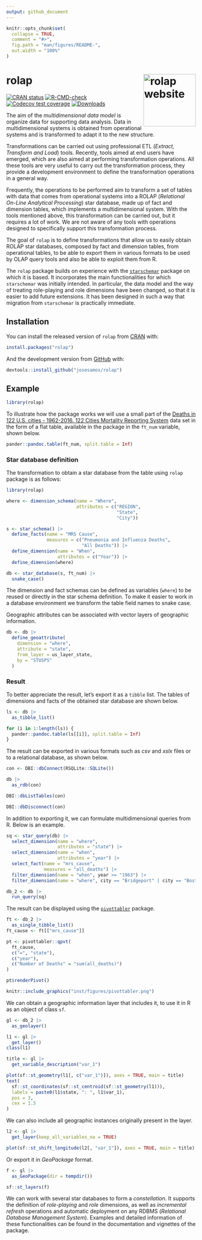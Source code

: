 ```yaml
---
output: github_document
---
```


<!-- README.md is generated from README.Rmd. Please edit that file -->

```r
knitr::opts_chunk$set(
  collapse = TRUE,
  comment = "#>",
  fig.path = "man/figures/README-",
  out.width = "100%"
)
```

# rolap <a href="https://josesamos.github.io/rolap/"><img src="man/figures/logo.png" align="right" height="139" alt="rolap website" /></a>

<!-- badges: start -->
[![CRAN status](https://www.r-pkg.org/badges/version/rolap)](https://CRAN.R-project.org/package=rolap)
[![R-CMD-check](https://github.com/josesamos/rolap/actions/workflows/R-CMD-check.yaml/badge.svg)](https://github.com/josesamos/rolap/actions/workflows/R-CMD-check.yaml)
[![Codecov test coverage](https://codecov.io/gh/josesamos/rolap/branch/master/graph/badge.svg)](https://app.codecov.io/gh/josesamos/rolap?branch=master)
[![Downloads](http://cranlogs.r-pkg.org/badges/rolap?color=brightgreen)](https://www.r-pkg.org:443/pkg/rolap)
<!-- badges: end -->



The aim of the *multidimensional data model* is organize data for supporting data analysis. Data in multidimensional systems is obtained from operational systems and is transformed to adapt it to the new structure.

Transformations can be carried out using professional ETL (*Extract, Transform and Load*) tools. Recently, tools aimed at end users have emerged, which are also aimed at performing transformation operations. All these tools are very useful to carry out the transformation process, they provide a development environment to define the transformation operations in a general way.

Frequently, the operations to be performed aim to transform a set of tables with data that comes from operational systems into a ROLAP (*Relational On-Line Analytical Processing*) star database, made up of fact and dimension tables, which implements a multidimensional system. With the tools mentioned above, this transformation can be carried out, but it requires a lot of work. We are not aware of any tools with operations designed to specifically support this transformation process. 

The goal of `rolap` is to define transformations that allow us to easily obtain ROLAP star databases, composed by fact and dimension tables, from operational tables, to be able to export them in various formats to be used by OLAP query tools and also be able to exploit them from R. 

The `rolap` package builds on experience with the [`starschemar`](https://CRAN.R-project.org/package=starschemar) package on which it is based. It incorporates the main functionalities for which `starschemar` was initially intended. In particular, the data model and the way of treating role-playing and role dimensions have been changed, so that it is easier to add future extensions. It has been designed in such a way that migration from `starschemar` is practically immediate.

## Installation

You can install the released version of `rolap` from [CRAN](https://CRAN.R-project.org) with:

``` r
install.packages("rolap")
```

And the development version from [GitHub](https://github.com/) with:

``` r
devtools::install_github("josesamos/rolap")
```

## Example

```r
library(rolap)
```

To illustrate how the package works we will use a small part of the [Deaths in 122 U.S. cities - 1962-2016. 122 Cities Mortality Reporting System](https://catalog.data.gov/dataset/deaths-in-122-u-s-cities-1962-2016-122-cities-mortality-reporting-system) data set in the form of a flat table, available in the package in the `ft_num` variable, shown below.

```r
pander::pandoc.table(ft_num, split.table = Inf)
```

### Star database definition

The transformation to obtain a star database from the table using `rolap` package is as follows:

```r
library(rolap)

where <- dimension_schema(name = "Where",
                          attributes = c("REGION",
                                         "State",
                                         "City"))

s <- star_schema() |>
  define_facts(name = "MRS Cause",
               measures = c("Pneumonia and Influenza Deaths",
                            "All Deaths")) |>
  define_dimension(name = "When",
                   attributes = c("Year")) |>
  define_dimension(where)

db <- star_database(s, ft_num) |>
  snake_case()
```

The dimension and fact schemas can be defined as variables (`where`) to be reused or directly in the star schema definition. To make it easier to work in a database environment we transform the table field names to snake case. 


Geographic attributes can be associated with vector layers of geographic information.

```r
db <- db |>
  define_geoattribute(
    dimension = "where",
    attribute = "state",
    from_layer = us_layer_state,
    by = "STUSPS"
  )
```


### Result

To better appreciate the result, let's export it as a `tibble` list. The tables of dimensions and facts of the obtained star database are shown below.

```r
ls <- db |>
  as_tibble_list()

for (i in 1:length(ls)) {
  pander::pandoc.table(ls[[i]], split.table = Inf)
}
```

The result can be exported in various formats such as *csv* and *xslx* files or to a relational database, as shown below.

```r
con <- DBI::dbConnect(RSQLite::SQLite())

db |>
  as_rdb(con)

DBI::dbListTables(con)

DBI::dbDisconnect(con)
```

In addition to exporting it, we can formulate multidimensional queries from R. Below is an example.

```r
sq <- star_query(db) |>
  select_dimension(name = "where",
                   attributes = "state") |>
  select_dimension(name = "when",
                   attributes = "year") |>
  select_fact(name = "mrs_cause",
              measures = "all_deaths") |>
  filter_dimension(name = "when", year >= "1963") |>
  filter_dimension(name = "where", city == "Bridgeport" | city == "Boston")

db_2 <- db |>
  run_query(sq)
```

The result can be displayed using the [`pivottabler`](https://CRAN.R-project.org/package=pivottabler) package.

```r
ft <- db_2 |>
  as_single_tibble_list()
ft_cause <- ft[["mrs_cause"]]

pt <- pivottabler::qpvt(
  ft_cause,
  c("=", "state"),
  c("year"),
  c("Number of Deaths" = "sum(all_deaths)")
)

pt$renderPivot()
```


```r
knitr::include_graphics("inst/figures/pivottabler.png")
```

We can obtain a geographic information layer that includes it, to use it in R as an object of class `sf`.

```r
gl <- db_2 |>
  as_geolayer()

l1 <- gl |>
  get_layer()
class(l1)

title <- gl |>
  get_variable_description("var_1")

plot(sf::st_geometry(l1[, c("var_1")]), axes = TRUE, main = title)
text(
  sf::st_coordinates(sf::st_centroid(sf::st_geometry(l1))),
  labels = paste0(l1$state, ": ", l1$var_1),
  pos = 3,
  cex = 1.5
)
```

We can also include all geographic instances originally present in the layer.

```r
l2 <- gl |>
  get_layer(keep_all_variables_na = TRUE)

plot(sf::st_shift_longitude(l2[, "var_1"]), axes = TRUE, main = title)
```


Or export it in *GeoPackage* format.

```r
f <- gl |>
  as_GeoPackage(dir = tempdir())

sf::st_layers(f)
```


We can work with several star databases to form a *constellation*. It supports the definition of *role-playing* and *role* dimensions, as well as *incremental refresh* operations and automatic deployment on any RDBMS (*Relational Database Management System*). Examples and detailed information of these functionalities can be found in the documentation and vignettes of the package.
